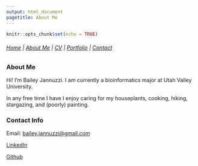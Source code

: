 ```yaml
---
output: html_document
pagetitle: About Me
---
```


```r
knitr::opts_chunk$set(echo = TRUE)
```

###### [Home](http://bailey-jj.github.io/) \| [About Me](http://bailey-jj.github.io/about-me/) \| [CV](http://bailey-jj.github.io/CV/) \| [Portfolio](http://bailey-jj.github.io/portfolio/) \| [Contact](http://bailey-jj.github.io/contact/)

### About Me

Hi! I'm Bailey Jannuzzi. I am currently a bioinformatics major at Utah Valley University.

In any free time I have I enjoy caring for my houseplants, cooking, hiking, stargazing, and (poorly) painting.

### Contact Info

Email: [bailey.jannuzzi\@gmail.com](mailto:bailey.jannuzzi@gmail.com){.email}

[LinkedIn](linkedin.com/in/bailey-jannuzzi-b094a426b)

[Github](https://github.com/Bailey-JJ)
